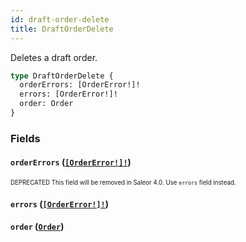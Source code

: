 ```yaml
---
id: draft-order-delete
title: DraftOrderDelete
---
```


Deletes a draft order.

```graphql
type DraftOrderDelete {
  orderErrors: [OrderError!]!
  errors: [OrderError!]!
  order: Order
}
```

### Fields

#### `orderErrors` ([`[OrderError!]!`](/developer/api-reference/objects/order-error.mdx))

<sub><sup><span className="deprecatedTag">DEPRECATED</span> This field will be removed in Saleor 4.0. Use `errors` field instead.</sup></sub>

#### `errors` ([`[OrderError!]!`](/developer/api-reference/objects/order-error.mdx))

#### `order` ([`Order`](/developer/api-reference/objects/order.mdx))
